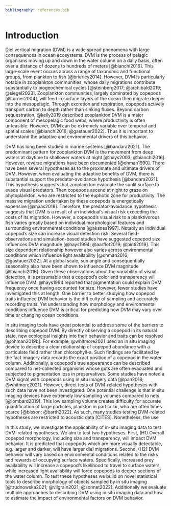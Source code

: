 ```yaml
---
bibliography: references.bib
---
```


# Introduction

Diel vertical migration (DVM) is a wide spread phenomena with large consequences in ocean ecosystems. DVM is the process of pelagic organisms moving up and down in the water column on a daily basis, often over a distance of dozens to hundreds of meters [@bianchi2016]. This large-scale event occurs across a range of taxonomic and functional groups, from plankton to fish [@brierley2014]. However, DVM is particularly notable in zooplankton communities, whose daily migrations contribute substantially to biogeochemical cycles [@steinberg2017; @archibald2019; @siegel2023]. Zooplankton communities, largely dominated by copepods [@turner2004], will feed in surface layers of the ocean then migrate deeper into the mesopelagic. Through excretion and respiration, copepods actively transport carbon to depth rather than sinking fluxes. Beyond carbon sequestration, @kelly2019 described zooplankton DVM is a major component of mesopelagic food webs, where productivity is often unfeasible. However, DVM can be extremely variable over temporal and spatial scales [@bianchi2016; @gastauer2022]. Thus it is important to understand the adaptive and environmental drivers of this behavior.

DVM has long been studied in marine systems [@bandara2021]. The predominant pattern for zooplankton DVM is the movement from deep waters at daytime to shallower waters at night [@hays2003; @bianchi2016]. However, reverse migrations have been documented [@ohman1990]. There have been several hypotheses as to the proximate and ultimate drivers of DVM. However, when evaluating the adaptive benefits of DVM, there is substantial support the predator-avoidance hypothesis [@bandara2021]. This hypothesis suggests that zooplankton evacuate the sunlit surface to evade visual predators. Then copepods ascend at night to graze on phytoplankton, who are restricted to the euphotic zone for productivity. The massive migration undertaken by these copepods is energetically expensive [@maas2018]. Therefore, the predator-avoidance hypothesis suggests that DVM is a result of an individual's visual risk exceeding the costs of its migration. However, a copepod's visual risk to a planktivorous fish varies greatly based on individual morphological features and surrounding environmental conditions [@aksnes1997]. Notably an individual copepod's size can increase visual detection risk. Several field-observations and simulation-based studies have suggested copepod size influences DVM magnitude [@hays1994; @aarflot2019; @pinti2019]. This size dependent relationship however also varies across environmental conditions which influence light availability [@ohman2016; @gastauer2022]. At a global scale, sun angle and consequentially seasonality also have been shown to influence DVM magnitude [@bianchi2016]. Given these observations about the variability of visual detection, it is presumable that a copepod's color and transparency will influence DVM. @hays1994 reported that pigmentation could explain DVM frequency once having accounted for size. However, fewer studies have investigated this at length. One barrier to better studying how copepod traits influence DVM behavior is the difficulty of sampling and accurately recording traits. Yet understanding how morphology and environmental conditions influence DVM is critical for predicting how DVM may vary over time or changing ocean conditions.

In situ imaging tools have great potential to address some of the barriers to describing copepod DVM. By directly observing a copepod in its natural state, new ecological insights into their behavior and traits can be resolved [@ohman2019b]. For example, @whitmore2021 used an in situ imaging device to describe a clear relationship of copepod abundance with a particulate field rather than chlorophyll-a. Such findings are facilitated by the fact imagery data records the exact position of a copepod in the water column. Additionally, a copepod's true appearance can be described compared to net-collected organisms whose guts are often evacuated and subjected to pigmentation loss in preservatives. Some studies have noted a DVM signal with copepods using in situ imagery data [@pan2018; @whitmore2021]. However, direct tests of DVM-related hypotheses with such data have not been investigated. One potential challenge is that in situ imaging devices have extremely low sampling volumes compared to nets [@lombard2019]. This low sampling volume creates difficulty for accurate quantification of large particles, plankton in particular, who are often times scarce [@bisson; @barth2022]. As such, many studies testing DVM-related hypotheses are restricted to acoustic data \[CITES\]. Nonetheless, the use

In this study, we investigate the applicability of in-situ imaging data to test DVM-related hypotheses. We aim to test two hypotheses. First, (H1) Overall copepod morphology, including size and transparency, will impact DVM behavior. It is predicted that copepods which are more visually detectable, e.g. larger and darker, will have larger diel migrations. Second, (H2) DVM behavior will vary based on environmental conditions related to the risks and rewards of occupying surface waters. Specifically, increased prey availability will increase a copepod's likelihood to travel to surface waters, while increased light availability will force copepods to deeper sections of the water column. To test these hypotheses we build on novel statistical tools to describe morphology of objects sampled by in situ imaging [@trudnowska2021; @vilgrain2021; @sonnet2022]. Additionally we evaluate multiple approaches to describing DVM using in situ imaging data and how to estimate the impact of environmental factors on DVM behavior.
